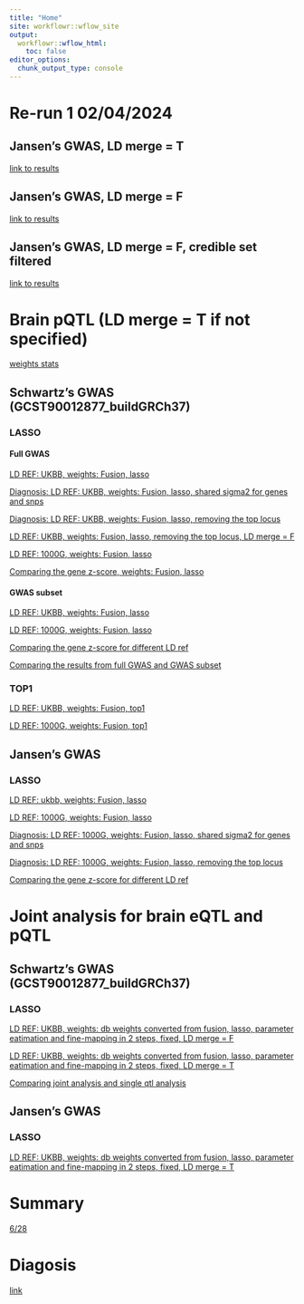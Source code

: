 ```yaml
---
title: "Home"
site: workflowr::wflow_site
output:
  workflowr::wflow_html:
    toc: false
editor_options:
  chunk_output_type: console
---
```


# Re-run 1 02/04/2024 

## Jansen's GWAS, LD merge = T

[link to results](https://xsun1229.github.io/proteome_alzheimer/jansen_0204.html)

## Jansen's GWAS, LD merge = F

[link to results](https://xsun1229.github.io/proteome_alzheimer/jansen_0204_mergef.html)

## Jansen's GWAS, LD merge = F, credible set filtered

[link to results](https://xsun1229.github.io/proteome_alzheimer/jansen_0204_mergef_cs.html)


# Brain pQTL (LD merge = T if not specified)

[weights stats](https://xsun1229.github.io/proteome_alzheimer/data_stat_brain_wingo.html)

## Schwartz's GWAS (GCST90012877_buildGRCh37)

### LASSO

#### Full GWAS

[LD REF: UKBB, weights: Fusion, lasso](https://xsun1229.github.io/proteome_alzheimer/brain_877_latest_ldukbb_fusion.html)

[Diagnosis: LD REF: UKBB, weights: Fusion, lasso, shared sigma2 for genes and snps](https://xsun1229.github.io/proteome_alzheimer/brain_877_latest_ldukbb_fusion_shared.html)


[Diagnosis: LD REF: UKBB, weights: Fusion, lasso, removing the top locus](https://xsun1229.github.io/proteome_alzheimer/brain_877_latest_ldukbb_fusion_remove.html)

[LD REF: UKBB, weights: Fusion, lasso, removing the top locus, LD merge = F ](https://xsun1229.github.io/proteome_alzheimer/brain_877_latest_ldukbb_fusion_remove_ldmergef.html)

[LD REF: 1000G, weights: Fusion, lasso](https://xsun1229.github.io/proteome_alzheimer/brain_877_latest_ld1kg_fusion.html)

[Comparing the gene z-score, weights: Fusion, lasso](https://xsun1229.github.io/proteome_alzheimer/compare_ld_fusion.html)


#### GWAS subset

[LD REF: UKBB, weights: Fusion, lasso](https://xsun1229.github.io/proteome_alzheimer/brain_877_latest_subset_ukbb.html)

[LD REF: 1000G, weights: Fusion, lasso](https://xsun1229.github.io/proteome_alzheimer/brain_877_latest_subset_1kg.html)

[Comparing the gene z-score for different LD ref](https://xsun1229.github.io/proteome_alzheimer/compare_ld_subset_fusion.html)

[Comparing the results from full GWAS and GWAS subset](https://xsun1229.github.io/proteome_alzheimer/compare_gwas_full_subset_ukbb_fusion.html)


### TOP1

[LD REF: UKBB, weights: Fusion, top1](https://xsun1229.github.io/proteome_alzheimer/brain_877_latest_ukbb_top1.html)

[LD REF: 1000G, weights: Fusion, top1](https://xsun1229.github.io/proteome_alzheimer/brain_877_latest_1kg_top1.html)

## Jansen's GWAS 

### LASSO

[LD REF: ukbb, weights: Fusion, lasso](https://xsun1229.github.io/proteome_alzheimer/brain_jansen_ldukbb_fusion.html)

[LD REF: 1000G, weights: Fusion, lasso](https://xsun1229.github.io/proteome_alzheimer/brain_jansen_ld1kg_fusion.html)

[Diagnosis: LD REF: 1000G, weights: Fusion, lasso, shared sigma2 for genes and snps](https://xsun1229.github.io/proteome_alzheimer/brain_jansen_ld1kg_fusion_shared.html)

[Diagnosis: LD REF: 1000G, weights: Fusion, lasso, removing the top locus](https://xsun1229.github.io/proteome_alzheimer/brain_jansen_ld1kg_fusion_remove.html)

[Comparing the gene z-score for different LD ref](https://xsun1229.github.io/proteome_alzheimer/compare_jansen_ukbb1kg_fusion.html)


# Joint analysis for brain eQTL and pQTL

## Schwartz's GWAS (GCST90012877_buildGRCh37)

### LASSO

[LD REF: UKBB, weights: db weights converted from fusion, lasso, parameter eatimation and fine-mapping in 2 steps, fixed, LD merge = F](https://xsun1229.github.io/proteome_alzheimer/joint_epqtl_shwarz_ukbb_twostep_rerun.html)

[LD REF: UKBB, weights: db weights converted from fusion, lasso, parameter eatimation and fine-mapping in 2 steps, fixed, LD merge = T](https://xsun1229.github.io/proteome_alzheimer/joint_epqtl_shwarz_ukbb_twostep_rerun_ldmerget.html)

[Comparing joint analysis and single qtl analysis](https://xsun1229.github.io/proteome_alzheimer/compare_joint_merge.html)

## Jansen's GWAS 

### LASSO

[LD REF: UKBB, weights: db weights converted from fusion, lasso, parameter eatimation and fine-mapping in 2 steps, fixed, LD merge = T](https://xsun1229.github.io/proteome_alzheimer/joint_epqtl_jasen_ukbb_twostep_rerun_ldmerget.html)


# Summary

[6/28](https://uchicago.box.com/s/608h5ln41gd0b29nkdtl77tm0bcq8so0)

# Diagosis

[link](https://xsun1229.github.io/proteome_alzheimer/diagnose_gwas_ld.html)
